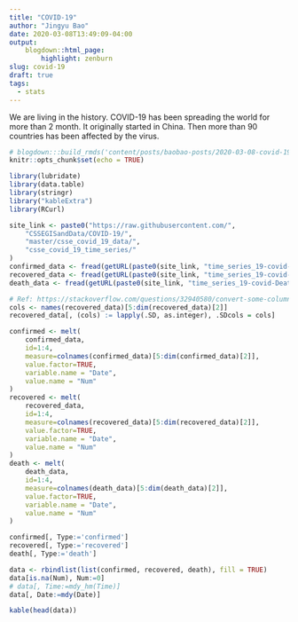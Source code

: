 ```yaml
---
title: "COVID-19"
author: "Jingyu Bao"
date: 2020-03-08T13:49:09-04:00
output:
    blogdown::html_page:
        highlight: zenburn
slug: covid-19
draft: true
tags:
  - stats
---
```


We are living in the history. COVID-19 has been spreading the world for more than 2 month. It originally started in China. Then more than 90 countries has been affected by the virus.

```r
# blogdown:::build_rmds('content/posts/baobao-posts/2020-03-08-covid-19.Rmd')
knitr::opts_chunk$set(echo = TRUE)
```


```r
library(lubridate)
library(data.table)
library(stringr)
library("kableExtra")
library(RCurl)
```

```r
site_link <- paste0("https://raw.githubusercontent.com/",
    "CSSEGISandData/COVID-19/",
    "master/csse_covid_19_data/",
    "csse_covid_19_time_series/"
)
confirmed_data <- fread(getURL(paste0(site_link, "time_series_19-covid-Confirmed.csv")))
recovered_data <- fread(getURL(paste0(site_link, "time_series_19-covid-Recovered.csv")))
death_data <- fread(getURL(paste0(site_link, "time_series_19-covid-Deaths.csv")))

# Ref: https://stackoverflow.com/questions/32940580/convert-some-column-classes-in-data-table
cols <- names(recovered_data)[5:dim(recovered_data)[2]]
recovered_data[, (cols) := lapply(.SD, as.integer), .SDcols = cols]
```


```r
confirmed <- melt(
    confirmed_data,
    id=1:4,
    measure=colnames(confirmed_data)[5:dim(confirmed_data)[2]],
    value.factor=TRUE,
    variable.name = "Date",
    value.name = "Num"
)
recovered <- melt(
    recovered_data,
    id=1:4,
    measure=colnames(recovered_data)[5:dim(recovered_data)[2]],
    value.factor=TRUE,
    variable.name = "Date",
    value.name = "Num"
)
death <- melt(
    death_data,
    id=1:4,
    measure=colnames(death_data)[5:dim(death_data)[2]],
    value.factor=TRUE,
    variable.name = "Date",
    value.name = "Num"
)

confirmed[, Type:='confirmed']
recovered[, Type:='recovered']
death[, Type:='death']

data <- rbindlist(list(confirmed, recovered, death), fill = TRUE)
data[is.na(Num), Num:=0]
# data[, Time:=mdy_hm(Time)]
data[, Date:=mdy(Date)]
```


```r
kable(head(data))
```

